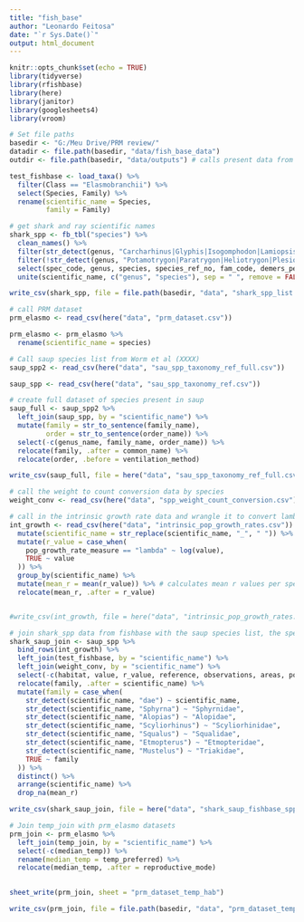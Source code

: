 ```yaml
---
title: "fish_base"
author: "Leonardo Feitosa"
date: "`r Sys.Date()`"
output: html_document
---
```


```r
knitr::opts_chunk$set(echo = TRUE)
library(tidyverse)
library(rfishbase)
library(here)
library(janitor)
library(googlesheets4)
library(vroom)

# Set file paths
basedir <- "G:/Meu Drive/PRM review/"
datadir <- file.path(basedir, "data/fish_base_data")
outdir <- file.path(basedir, "data/outputs") # calls present data from raster files
```

```r
test_fishbase <- load_taxa() %>% 
  filter(Class == "Elasmobranchii") %>% 
  select(Species, Family) %>% 
  rename(scientific_name = Species,
         family = Family)
```


```r
# get shark and ray scientific names
shark_spp <- fb_tbl("species") %>% 
  clean_names() %>% 
  filter(str_detect(genus, "Carcharhinus|Glyphis|Isogomphodon|Lamiopsis|Loxodon|Rhizoprionodon|Scoliodon|Triaenodon|Galeocerdo|Chaenogaleus|Hemigaleus|Hemipristis|Paragaleus|Leptocharias|Ctenacis|Eridacnis|Gollum|Proscyllium|Pseudotriakis|Apristurus|Asymbolus|Bythaelurus|Cephalurus|Figaro|Galeus|Halaelurus|Haploblepharus|Holohalaelurus|Parmaturus|Pentanchus|Atelomycterus|Aulohalaelurus|Cephaloscyllium|Poroderma|Schroederichthys|Scyliorhinus|Sphyrna|Furgaleus|Galeorhinus|Hemitriakis|Hypogaleus|Iago|Mustelus|Triakis|Scylliogaleus|Heterodontus|Hexanchus|Notorynchus|Chlamydoselachus|Carcharias|Carcharias|Carcharodon|Isurus|Lamna|Alopias|Cetorhinus|Megachasma|Mitsukurina|Odontaspis|Brachaelurus|inglymostoma|Nebrius|Chiloscyllium|Hemiscyllium|Orectolobus|Eucrossorhinus|Sutorectus|Cirrhoscyllium|Parascyllium|Rhincodon|Stegostoma|Pristiophorus|Pliotrema|Squatina|Squalus|Etmopterus|Centrophorus|Daenia|Dalatias|Euprotomicroides|Heteroscymnoides|Isistius|Mollisquama|Squaliolus|Echinorhinus|Aculeola|Centroscyllium|Centroscymnus|Scymnodalatias|Scymnodon|Somniosus|Cirrhigaleus|Oxynotus|Aetobatus|Bathytoshia|trygon|Dasyatis|Himantura|Hypanus|Maculabatis|Pastinachus|Pateobatis|Taeniura|Urogymnus|Gymnura|Aetomylaeus|Myliobatis|Manta|Mobula|Plesiobatis|Rhinoptera|Spinilophus|Urolophus|Urobatis|raja|batis|Springeria|Irolita|Sympterygia|Gurgesiella|Dipturus|Hongeo|Okamejei|Raja|Rajella|Glaucostegus|Platyrhin|Pristis|Anoxypristis|Acroteriobatus|Pseudobatos|Rhinobatos|Rhina|Rhynchobatus|Aptychotrema|Trygonorrhina|Zapteryx|Zanobatus|Hypnos|Benthobatis|Diplobatis|Discopyge|Narcine|Crassinarke|Electrolux|Heteronarce|Narke|Temera|Typhlonarke|Tetronarce|Torpedo")) %>%  
  filter(!str_detect(genus, "Potamotrygon|Paratrygon|Heliotrygon|Plesiotrygon|Glyphis"))  %>% # remove freshwater stingrays and sharks
  select(spec_code, genus, species, species_ref_no, fam_code, demers_pelag, longevity_wild, length, l_type_max_m) %>% 
  unite(scientific_name, c("genus", "species"), sep = " ", remove = FALSE)

write_csv(shark_spp, file = file.path(basedir, "data", "shark_spp_list.csv"), col_names = TRUE)

```



```r
# call PRM dataset
prm_elasmo <- read_csv(here("data", "prm_dataset.csv"))

prm_elasmo <- prm_elasmo %>% 
  rename(scientific_name = species)

# Call saup species list from Worm et al (XXXX)
saup_spp2 <- read_csv(here("data", "sau_spp_taxonomy_ref_full.csv"))

saup_spp <- read_csv(here("data", "sau_spp_taxonomy_ref.csv"))

# create full dataset of species present in saup
saup_full <- saup_spp2 %>% 
  left_join(saup_spp, by = "scientific_name") %>% 
  mutate(family = str_to_sentence(family_name),
         order = str_to_sentence(order_name)) %>% 
  select(-c(genus_name, family_name, order_name)) %>% 
  relocate(family, .after = common_name) %>% 
  relocate(order, .before = ventilation_method)

write_csv(saup_full, file = here("data", "sau_spp_taxonomy_ref_full.csv"), col_names = TRUE, na = "")

# call the weight to count conversion data by species
weight_conv <- read_csv(here("data", "spp_weight_count_conversion.csv"))

# call in the intrinsic growth rate data and wrangle it to convert lambda to r
int_growth <- read_csv(here("data", "intrinsic_pop_growth_rates.csv")) %>% 
  mutate(scientific_name = str_replace(scientific_name, "_", " ")) %>% 
  mutate(r_value = case_when(
    pop_growth_rate_measure == "lambda" ~ log(value),
    TRUE ~ value
  )) %>% 
  group_by(scientific_name) %>% 
  mutate(mean_r = mean(r_value)) %>% # calculates mean r values per species because some species have different r values depending on method/sampling area
  relocate(mean_r, .after = r_value)


#write_csv(int_growth, file = here("data", "intrinsic_pop_growth_rates.csv"), col_names = TRUE)
```

```r
# join shark_spp data from fishbase with the saup species list, the species specific weight to count conversion coefficients, and intrinsic population growth rates
shark_saup_join <- saup_spp %>% 
  bind_rows(int_growth) %>% 
  left_join(test_fishbase, by = "scientific_name") %>% 
  left_join(weight_conv, by = "scientific_name") %>% 
  select(-c(habitat, value, r_value, reference, observations, areas, pop_growth_rate_measure)) %>% 
  relocate(family, .after = scientific_name) %>% 
  mutate(family = case_when(
    str_detect(scientific_name, "dae") ~ scientific_name,
    str_detect(scientific_name, "Sphyrna") ~ "Sphyrnidae",
    str_detect(scientific_name, "Alopias") ~ "Alopidae",
    str_detect(scientific_name, "Scyliorhinus") ~ "Scyliorhinidae",
    str_detect(scientific_name, "Squalus") ~ "Squalidae",
    str_detect(scientific_name, "Etmopterus") ~ "Etmopteridae",
    str_detect(scientific_name, "Mustelus") ~ "Triakidae",
    TRUE ~ family
  )) %>% 
  distinct() %>% 
  arrange(scientific_name) %>% 
  drop_na(mean_r)

write_csv(shark_saup_join, file = here("data", "shark_saup_fishbase_spp_list.csv"), col_names = TRUE)
```



```r
# Join temp_join with prm_elasmo datasets
prm_join <- prm_elasmo %>% 
  left_join(temp_join, by = "scientific_name") %>% 
  select(-c(median_temp)) %>% 
  rename(median_temp = temp_preferred) %>% 
  relocate(median_temp, .after = reproductive_mode) 

 
sheet_write(prm_join, sheet = "prm_dataset_temp_hab")

write_csv(prm_join, file = file.path(basedir, "data", "prm_dataset_temp_hab.csv"), col_names = TRUE)
```


